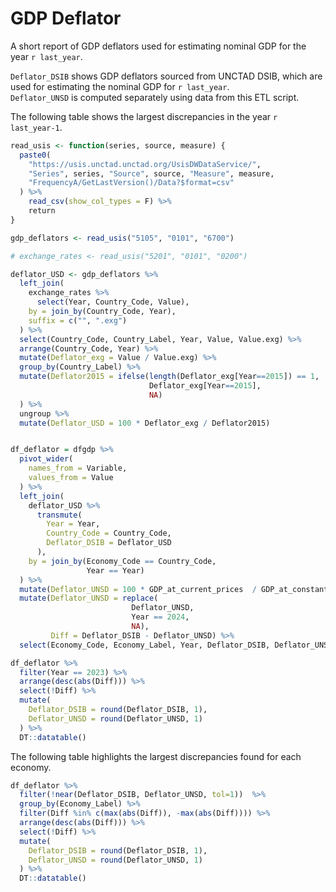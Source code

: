 # GDP Deflator

A short report of GDP deflators used for estimating nominal GDP for the year `r last_year`.

`Deflator_DSIB` shows GDP deflators sourced from UNCTAD DSIB, which are used for estimating the nominal GDP for `r last_year`. \
`Deflator_UNSD` is computed separately using data from this ETL script.

The following table shows the largest discrepancies in the year `r last_year-1`.

```r
read_usis <- function(series, source, measure) {
  paste0(
    "https://usis.unctad.unctad.org/UsisDWDataService/",
    "Series", series, "Source", source, "Measure", measure,
    "FrequencyA/GetLastVersion()/Data?$format=csv"
  ) %>% 
    read_csv(show_col_types = F) %>% 
    return 
}

gdp_deflators <- read_usis("5105", "0101", "6700") 

# exchange_rates <- read_usis("5201", "0101", "0200")

deflator_USD <- gdp_deflators %>%
  left_join(
    exchange_rates %>%
      select(Year, Country_Code, Value),
    by = join_by(Country_Code, Year),
    suffix = c("", ".exg")
  ) %>%
  select(Country_Code, Country_Label, Year, Value, Value.exg) %>%
  arrange(Country_Code, Year) %>%
  mutate(Deflator_exg = Value / Value.exg) %>%
  group_by(Country_Label) %>%
  mutate(Deflator2015 = ifelse(length(Deflator_exg[Year==2015]) == 1,
                               Deflator_exg[Year==2015],
                               NA)
  ) %>%
  ungroup %>%
  mutate(Deflator_USD = 100 * Deflator_exg / Deflator2015)


df_deflator = dfgdp %>% 
  pivot_wider(
    names_from = Variable, 
    values_from = Value
  ) %>% 
  left_join(
    deflator_USD %>% 
      transmute(
        Year = Year,
        Country_Code = Country_Code,
        Deflator_DSIB = Deflator_USD
      ),
    by = join_by(Economy_Code == Country_Code,
                 Year == Year)
  ) %>% 
  mutate(Deflator_UNSD = 100 * GDP_at_current_prices  / GDP_at_constant_prices_2015) %>%
  mutate(Deflator_UNSD = replace(
                           Deflator_UNSD,
                           Year == 2024,
                           NA),
         Diff = Deflator_DSIB - Deflator_UNSD) %>% 
  select(Economy_Code, Economy_Label, Year, Deflator_DSIB, Deflator_UNSD, Diff) 

df_deflator %>% 
  filter(Year == 2023) %>% 
  arrange(desc(abs(Diff))) %>% 
  select(!Diff) %>%
  mutate(
    Deflator_DSIB = round(Deflator_DSIB, 1),
    Deflator_UNSD = round(Deflator_UNSD, 1)
  ) %>% 
  DT::datatable()

```


The following table highlights the largest discrepancies found for each economy.

```r
df_deflator %>%   
  filter(!near(Deflator_DSIB, Deflator_UNSD, tol=1))  %>%
  group_by(Economy_Label) %>% 
  filter(Diff %in% c(max(abs(Diff)), -max(abs(Diff)))) %>% 
  arrange(desc(abs(Diff))) %>% 
  select(!Diff) %>% 
  mutate(
    Deflator_DSIB = round(Deflator_DSIB, 1),
    Deflator_UNSD = round(Deflator_UNSD, 1)
  ) %>% 
  DT::datatable()
```

